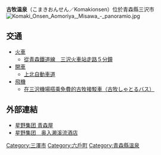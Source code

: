 {{expand|time=2016-04-03T14:41:31+00:00}}
{{unreferenced|time=2016-04-03T14:41:31+00:00}}
'''古牧温泉'''（こまきおんせん／Komakionsen）位於青森縣三沢市
[[File:Komaki_Onsen_Aomoriya,_Misawa_-_panoramio.jpg|thumb]]

==交通==

* [[火車|火車]]
** [[從青森鐵道線　三沢火車站走路５分鐘|從青森鐵道線　三沢火車站走路５分鐘]]
* [[開車|開車]]
** [[上北自動車道|上北自動車道]]
* [[飛機|飛機]]
** [[在三沢機場搭乘免費的古牧接駁車（古牧しゃとるバス）|在三沢機場搭乘免費的古牧接駁車（古牧しゃとるバス）]]

== 外部連結 ==
* [http://noresoreaomoriya.jp/ 星野集团 青森屋] {{Wayback|url=http://noresoreaomoriya.jp/ |date=20190916141144 }}
* [http://oirase-keiryuu.jp/ 星野集团　奥入濑溪流酒店] {{Wayback|url=http://oirase-keiryuu.jp/ |date=20210207154525 }}
{{DEFAULTSORT:Komaki Onsen}}

[[Category:三澤市|Category:三澤市]]
[[Category:六戶町|Category:六戶町]]
[[Category:青森縣溫泉|Category:青森縣溫泉]]